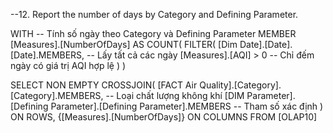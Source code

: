 ﻿--12. Report the number of days by Category and Defining Parameter.

WITH 
-- Tính số ngày theo Category và Defining Parameter
MEMBER [Measures].[NumberOfDays] AS
    COUNT(
        FILTER(
            [Dim Date].[Date].[Date].MEMBERS, -- Lấy tất cả các ngày
            [Measures].[AQI] > 0 -- Chỉ đếm ngày có giá trị AQI hợp lệ
        )
    )

SELECT 
  NON EMPTY 
  CROSSJOIN(
      [FACT Air Quality].[Category].[Category].MEMBERS, -- Loại chất lượng không khí
      [DIM Parameter].[Defining Parameter].[Defining Parameter].MEMBERS -- Tham số xác định
  ) ON ROWS,
  {[Measures].[NumberOfDays]} ON COLUMNS
FROM [OLAP10]
